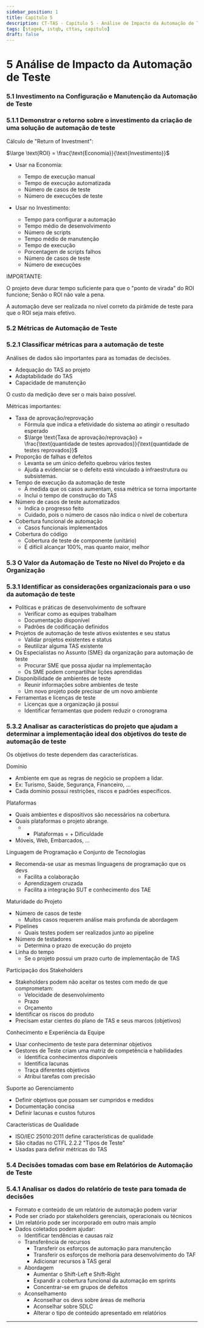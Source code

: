 ```yaml
---
sidebar_position: 1
title: Capítulo 5
description: CT-TAS - Capítulo 5 - Análise de Impacto da Automação de Teste
tags: [stageA, istqb, cttas, capitulo]
draft: false
---
```


# 5 Análise de Impacto da Automação de Teste

### 5.1 Investimento na Configuração e Manutenção da Automação de Teste

### 5.1.1 Demonstrar o retorno sobre o investimento da criação de uma solução de automação de teste

Cálculo de "Return of Investment":

$\large \text{ROI} = \frac{\text{Economia}}{\text{Investimento}}$

- Usar na Economia:
	- Tempo de execução manual
	- Tempo de execução automatizada
	- Número de casos de teste
	- Número de execuções de teste

- Usar no Investimento:
	- Tempo para configurar a automação
	- Tempo médio de desenvolvimento
	- Número de scripts
	- Tempo médio de manutenção
	- Tempo de execução
	- Porcentagem de scripts falhos
	- Número de casos de teste
	- Número de execuções

IMPORTANTE:

O projeto deve durar tempo suficiente para que o "ponto de virada" do ROI funcione; Senão o ROI não vale a pena.

A automação deve ser realizada no nível correto da pirâmide de teste para que o ROI seja mais efetivo.

### 5.2 Métricas de Automação de Teste

### 5.2.1 Classificar métricas para a automação de teste

Análises de dados são importantes para as tomadas de decisões.

- Adequação do TAS ao projeto
- Adaptabilidade do TAS
- Capacidade de manutenção

O custo da medição deve ser o mais baixo possível.

Métricas importantes:

- Taxa de aprovação/reprovação
	- Fórmula que indica a efetividade do sistema ao atingir o resultado esperado
	- $\large \text{Taxa de aprovação/reprovação} = \frac{\text{quantidade de testes aprovados}}{\text{quantidade de testes reprovados}}$
- Proporção de falhas e defeitos
	- Levanta se um único defeito quebrou vários testes
	- Ajuda a evidenciar se o defeito está vinculado à infraestrutura ou subsistemas.
- Tempo de execução da automação de teste
	- À medida que os casos aumentam, essa métrica se torna importante
	- Inclui o tempo de construção do TAS
- Número de casos de teste automatizados
	- Indica o progresso feito
	- Cuidado, pois o número de casos não indica o nível de cobertura
- Cobertura funcional de automação
	- Casos funcionais implementados
- Cobertura do código
	- Cobertura de teste de componente (unitário)
	- É difícil alcançar 100%, mas quanto maior, melhor

### 5.3 O Valor da Automação de Teste no Nível do Projeto e da Organização

### 5.3.1 Identificar as considerações organizacionais para o uso da automação de teste

- Políticas e práticas de desenvolvimento de software
	- Verificar como as equipes trabalham
	- Documentação disponível
	- Padrões de codificação definidos
- Projetos de automação de teste ativos existentes e seu status
	- Validar projetos existentes e status
	- Reutilizar alguma TAS existente
- Os Especialistas no Assunto (SME) da organização para automação de teste
	- Procurar SME que possa ajudar na implementação
	- Os SME podem compartilhar lições aprendidas
- Disponibilidade de ambientes de teste
	- Reunir informações sobre ambientes de teste
	- Um novo projeto pode precisar de um novo ambiente
- Ferramentas e licenças de teste
	- Licenças que a organização já possui
	- Identificar ferramentas que podem reduzir o cronograma

### 5.3.2 Analisar as características do projeto que ajudam a determinar a implementação ideal dos objetivos do teste de automação de teste

Os objetivos do teste dependem das características.

Domínio
- Ambiente em que as regras de negócio se propõem a lidar.
- Ex: Turismo, Saúde, Segurança, Financeiro, ...
- Cada domínio possui restrições, riscos e padrões específicos.

Plataformas
- Quais ambientes e dispositivos são necessários na cobertura.
- Quais plataformas o projeto abrange.
	- + Plataformas = + Dificuldade
- Móveis, Web, Embarcados, ...

Linguagem de Programação e Conjunto de Tecnologias
- Recomenda-se usar as mesmas linguagens de programação que os devs
	- Facilita a colaboração
	- Aprendizagem cruzada
	- Facilita a integração SUT e conhecimento dos TAE

Maturidade do Projeto
- Número de casos de teste
	- Muitos casos requerem análise mais profunda de abordagem
- Pipelines
	- Quais testes podem ser realizados junto ao pipeline
- Número de testadores
	- Determina o prazo de execução do projeto
- Linha do tempo
	- Se o projeto possui um prazo curto de implementação de TAS

Participação dos Stakeholders
- Stakeholders podem não aceitar os testes com medo de que comprometam:
	- Velocidade de desenvolvimento
	- Prazo
	- Orçamento
- Identificar os riscos do produto
- Precisam estar cientes do plano de TAS e seus marcos (objetivos)

Conhecimento e Experiência da Equipe
- Usar conhecimento de teste para determinar objetivos
- Gestores de Teste criam uma matriz de competência e habilidades
	- Identifica conhecimentos disponíveis
	- Identifica lacunas
	- Traça diferentes objetivos
	- Atribui tarefas com precisão

Suporte ao Gerenciamento
- Definir objetivos que possam ser cumpridos e medidos
- Documentação concisa
- Definir lacunas e custos futuros

Características de Qualidade
- ISO/IEC 25010:2011 define características de qualidade
- São citadas no CTFL 2.2.2 "Tipos de Teste"
- Usadas para definir métricas do TAS

### 5.4 Decisões tomadas com base em Relatórios de Automação de Teste

### 5.4.1 Analisar os dados do relatório de teste para tomada de decisões

- Formato e conteúdo de um relatório de automação podem variar
- Pode ser criado por stakeholders gerenciais, operacionais ou técnicos
- Um relatório pode ser incorporado em outro mais amplo
- Dados coletados podem ajudar:
	- Identificar tendências e causas raiz
	- Transferência de recursos
		- Transferir os esforços de automação para manutenção
		- Transferir os esforços de melhoria para desenvolvimento do TAF
		- Adicionar recursos à TAS geral
	- Abordagem
		- Aumentar o Shift-Left e Shift-Right
		- Expandir a cobertura funcional da automação em sprints
		- Concentrar-se em grupos de defeitos
	- Aconselhamento
		- Aconselhar os devs sobre áreas de melhoria
		- Aconselhar sobre SDLC
		- Alterar o tipo de conteúdo apresentado em relatórios

---